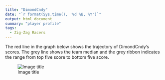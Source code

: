 ```yaml
---
title: "DimondCndy"
date: "`r format(Sys.time(), '%d %B, %Y')`"
output: html_document
summary: "player profile"
tags:
  - Zig-Zag Racers
---
```


The red line in the graph below shows the trajectory of DimondCndy's scores. The grey line shows the team median and the grey ribbon indicates the range from top five score to bottom five score.

![Image title](DimondCndy.jpg)
